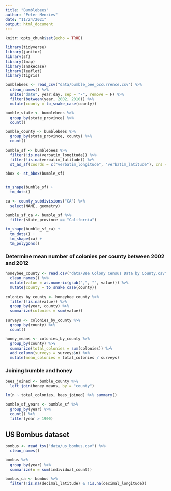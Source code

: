 ```yaml
---
title: "Bumblebees"
author: "Peter Menzies"
date: "11/24/2021"
output: html_document
---
```


```r
knitr::opts_chunk$set(echo = TRUE)

library(tidyverse)
library(janitor)
library(sf)
library(tmap)
library(snakecase)
library(leaflet)
library(tigris)
```


```r
bumblebees <- read_csv("data/bumble_bee_occurrence.csv") %>% 
  clean_names() %>% 
  unite("date", year:day, sep = "-", remove = F) %>% 
  filter(between(year, 2002, 2010)) %>% 
  mutate(county = to_snake_case(county))
```



```r
bumble_state <- bumblebees %>% 
  group_by(state_province) %>% 
  count()
```

```r
bumble_county <- bumblebees %>% 
  group_by(state_province, county) %>% 
  count()
```


```r
bumble_sf <- bumblebees %>% 
  filter(!is.na(verbatim_longitude)) %>%
  filter(!is.na(verbatim_latitude)) %>% 
  st_as_sf(coords = c("verbatim_longitude", "verbatim_latitude"), crs = 4326)

bbox <- st_bbox(bumble_sf)


tm_shape(bumble_sf) +
  tm_dots()
```

```r
ca <- county_subdivisions("CA") %>% 
  select(NAME, geometry)
```


```r
bumble_sf_ca <- bumble_sf %>% 
  filter(state_province == "California")
  
tm_shape(bumble_sf_ca) +
  tm_dots() + 
  tm_shape(ca) +
  tm_polygons()
```

### Determine mean number of colonies per county between 2002 and 2012

```r
honeybee_county <- read.csv("data/Bee Colony Census Data by County.csv") %>% 
  clean_names() %>% 
  mutate(value = as.numeric(gsub(",", "", value))) %>% 
  mutate(county = to_snake_case(county))

colonies_by_county <- honeybee_county %>% 
  filter(!is.na(value)) %>% 
  group_by(year, county) %>% 
  summarize(colonies = sum(value))

surveys <- colonies_by_county %>% 
  group_by(county) %>% 
  count()

honey_means <- colonies_by_county %>% 
  group_by(county) %>% 
  summarize(total_colonies = sum(colonies)) %>% 
  add_column(surveys = surveys$n) %>% 
  mutate(mean_colonies = total_colonies / surveys)
```

### Joining bumble and honey

```r
bees_joined <- bumble_county %>% 
  left_join(honey_means, by = "county")
```



```r
lm(n ~ total_colonies, bees_joined) %>% summary()
```




```r
bumble_sf_years <- bumble_sf %>% 
  group_by(year) %>% 
  count() %>% 
  filter(year > 1900)
```


## US Bombus dataset


```r
bombus <- read_tsv("data/us_bombus.csv") %>% 
  clean_names()

bombus %>% 
  group_by(year) %>% 
  summarize(n = sum(individual_count))

bombus_ca <- bombus %>% 
  filter(!is.na(decimal_latitude) & !is.na(decimal_longitude))

```


